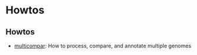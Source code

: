 = Howtos =

== Howtos ==
* [[howto_multicompar|multicompar]]: How to process, compare, and annotate multiple genomes
